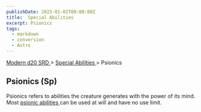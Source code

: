 ```yaml
---
publishDate: 2023-01-02T00:00:00Z
title:  Special Abilities 
excerpt: Psionics
tags:
  - markdown
  - conversion
  - Astro
---
```


[ Modern d20 SRD ](/#modernD20) > [ Special Abilities ](modern-d20-srd-special-abilities-index) > Psionics

##  Psionics (Sp)

Psionics refers to abilities the creature generates with the power of its
mind. Most [ psionic abilities ](modern-d20-srd-psionics-index) can be used at
will and have no use limit.

